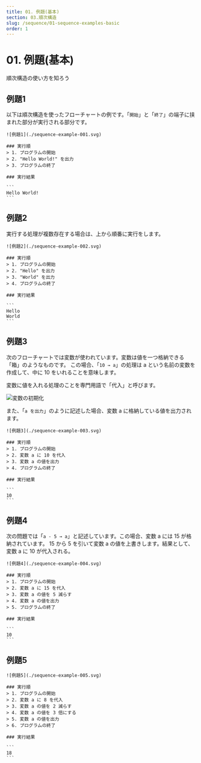 ```yaml
---
title: 01. 例題(基本)
section: 03.順次構造
slug: /sequence/01-sequence-examples-basic
order: 1
---
```


# 01. 例題(基本)

<p className="goal">順次構造の使い方を知ろう</p>

## 例題1

以下は順次構造を使ったフローチャートの例です。「```開始```」と「```終了```」の端子に挟まれた部分が実行される部分です。

    ![例題1](./sequence-example-001.svg)

    ### 実行順
    > 1. プログラムの開始
    > 2. "Hello World!" を出力
    > 3. プログラムの終了

    ### 実行結果

    ```
    Hello World!
    ```

## 例題2

実行する処理が複数存在する場合は、上から順番に実行をします。

    ![例題2](./sequence-example-002.svg)

    ### 実行順
    > 1. プログラムの開始
    > 2. "Hello" を出力
    > 3. "World" を出力
    > 4. プログラムの終了

    ### 実行結果

    ```
    Hello
    World
    ```

## 例題3

次のフローチャートでは変数が使われています。変数は値を一つ格納できる「箱」のようなものです。
この場合、「```10 → a```」の処理は a という名前の変数を作成して、中に 10 をいれることを意味します。

変数に値を入れる処理のことを専門用語で「代入」と呼びます。

![変数の初期化](./variable-initialization.svg)

また、「```a を出力```」のように記述した場合、変数 a に格納している値を出力されます。

    ![例題3](./sequence-example-003.svg)

    ### 実行順
    > 1. プログラムの開始
    > 2. 変数 a に 10 を代入
    > 3. 変数 a の値を出力
    > 4. プログラムの終了

    ### 実行結果

    ```
    10
    ```

## 例題4

次の問題では「```a - 5 → a```」と記述しています。この場合、変数 a には 15 が格納されています。
15 から 5 を引いて変数 a の値を上書きします。結果として、変数 a に 10 が代入される。

    ![例題4](./sequence-example-004.svg)

    ### 実行順
    > 1. プログラムの開始
    > 2. 変数 a に 15 を代入
    > 3. 変数 a の値を 5 減らす
    > 4. 変数 a の値を出力
    > 5. プログラムの終了

    ### 実行結果

    ```
    10
    ```

## 例題5

    ![例題5](./sequence-example-005.svg)

    ### 実行順
    > 1. プログラムの開始
    > 2. 変数 a に 8 を代入
    > 3. 変数 a の値を 2 減らす
    > 4. 変数 a の値を 3 倍にする
    > 5. 変数 a の値を出力
    > 6. プログラムの終了

    ### 実行結果

    ```
    18
    ```
